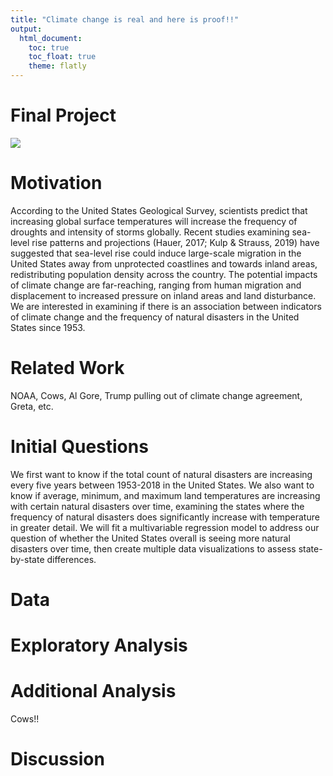```yaml
---
title: "Climate change is real and here is proof!!"
output: 
  html_document:
    toc: true
    toc_float: true
    theme: flatly
---
```


# Final Project 

![](http://giphygifs.s3.amazonaws.com/media/rozlnqOWqxqA8/giphy.gif)

# Motivation
According to the United States Geological Survey, scientists predict that increasing global surface temperatures will increase the frequency of droughts and intensity of storms globally. Recent studies examining sea-level rise patterns and projections (Hauer, 2017; Kulp & Strauss, 2019) have suggested that sea-level rise could induce large-scale migration in the United States away from unprotected coastlines and towards inland areas, redistributing population density across the country. The potential impacts of climate change are far-reaching, ranging from human migration and displacement to increased pressure on inland areas and land disturbance. We are interested in examining if there is an association between indicators of climate change and the frequency of natural disasters in the United States since 1953.

# Related Work
NOAA, Cows, Al Gore, Trump pulling out of climate change agreement, Greta, etc.

# Initial Questions
We first want to know if the total count of natural disasters are increasing every five years between 1953-2018 in the United States. We also want to know if average, minimum, and maximum land temperatures are increasing with certain natural disasters over time, examining the states where the frequency of natural disasters does significantly increase with temperature in greater detail. We will fit a multivariable regression model to address our question of whether the United States overall is seeing more natural disasters over time, then create multiple data visualizations to assess state-by-state differences.

# Data

# Exploratory Analysis

# Additional Analysis 
Cows!!

# Discussion